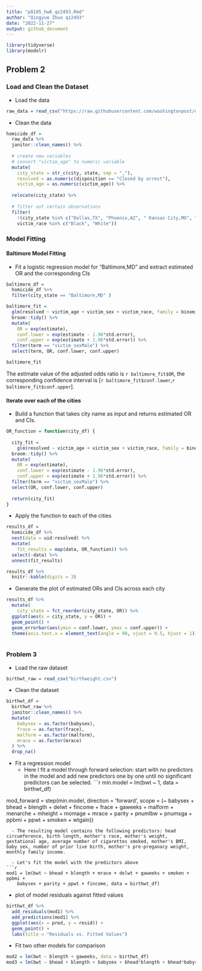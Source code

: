 ```yaml
---
title: "p8105_hw6_qz2493.Rmd"
author: "Qingyue Zhuo qz2493"
date: "2022-11-27"
output: github_document
---
```


```r
library(tidyverse)
library(modelr)
```

## Problem 2

### Load and Clean the Dataset

* Load the data
```r
raw_data = read_csv("https://raw.githubusercontent.com/washingtonpost/data-homicides/master/homicide-data.csv")
```

* Clean the data
```r
homicide_df =
  raw_data %>%
  janitor::clean_names() %>%
  
  # create new variables
  # convert "victim_age" to numeric variable
  mutate(
    city_state = str_c(city, state, sep = ","),
    resolved = as.numeric(disposition == "Closed by arrest"),
    victim_age = as.numeric(victim_age)) %>%
  
  relocate(city_state) %>%
  
  # filter out certain observations
  filter(
    !(city_state %in% c("Dallas,TX", "Phoenix,AZ", " Kansas City,MO", "Tulsa,AL")) &
    victim_race %in% c("Black", "White"))
```

### Model Fitting

#### Baltimore Model Fitting

* Fit a logistic regression model for "Baltimore,MD" and extract estimated OR and the corresponding CIs
```r
baltimore_df =
  homicide_df %>%
  filter(city_state == "Baltimore,MD" )

baltimore_fit = 
  glm(resolved ~ victim_age + victim_sex + victim_race, family = binomial, data = baltimore_df) %>%
  broom::tidy() %>% 
  mutate(
    OR = exp(estimate),
    conf.lower = exp(estimate - 1.96*std.error),
    conf.upper = exp(estimate + 1.96*std.error)) %>%
  filter(term == "victim_sexMale") %>%
  select(term, OR, conf.lower, conf.upper)

baltimore_fit
```
The estimate value of the adjusted odds ratio is `r baltimore_fit$OR`, the corresponding confidence interval is [`r baltimore_fit$conf.lower`,`r baltimore_fit$conf.upper`].

#### Iterate over each of the cities

* Build a function that takes city name as input and returns estimated OR and CIs.
```r
OR_function = function(city_df) {
  
  city_fit = 
    glm(resolved ~ victim_age + victim_sex + victim_race, family = binomial, data = city_df) %>%
  broom::tidy() %>% 
  mutate(
    OR = exp(estimate),
    conf.lower = exp(estimate - 1.96*std.error),
    conf.upper = exp(estimate + 1.96*std.error)) %>%
  filter(term == "victim_sexMale") %>%
  select(OR, conf.lower, conf.upper)
  
  return(city_fit)
}
```

* Apply the function to each of the cities
```r
results_df = 
  homicide_df %>%
  nest(data = uid:resolved) %>%
  mutate(
    fit_results = map(data, OR_function)) %>%
  select(-data) %>%
  unnest(fit_results)

results_df %>%
  knitr::kable(digits = 3)
```

* Generate the plot of estimated ORs and CIs across each city
```r
results_df %>%
  mutate(
    city_state = fct_reorder(city_state, OR)) %>%
  ggplot(aes(x = city_state, y = OR)) +
  geom_point() +
  geom_errorbar(aes(ymin = conf.lower, ymax = conf.upper)) +
  theme(axis.text.x = element_text(angle = 90, vjust = 0.5, hjust = 1))
  
```

### Problem 3
* Load the raw dataset
```r
birthwt_raw = read_csv("birthweight.csv")
```

* Clean the dataset
```r
birthwt_df =
  birthwt_raw %>%
  janitor::clean_names() %>%
  mutate(
    babysex = as.factor(babysex),
    frace = as.factor(frace),
    malform = as.factor(malform),
    mrace = as.factor(mrace)
  ) %>%
  drop_na()
```

* Fit a regression model
  - Here I fit a model through forward selection: start with no predictors in the model and add new predictors one by one until no significant predictors can be selected. 
```r
min.model = lm(bwt ~ 1, data = birthwt_df)

mod_forward = step(min.model, direction = 'forward', scope = (~ babysex + bhead + blength + delwt + fincome + frace + gaweeks + malform + menarche + mheight + momage + mrace + parity + pnumlbw + pnumsga + ppbmi + ppwt + smoken + wtgain))
```
  - The resulting model contains the following predictors: head circumference, birth length, mother's race, mother's weight, gestational age, average number of cigarettes smoked, mother's BMI, baby sex, number of prior live birth, mother's pre-preganacy weight, monthly family income.
  
  - Let's fit the model with the predictors above 
```r
mod1 = lm(bwt ~ bhead + blength + mrace + delwt + gaweeks + smoken + ppbmi + 
    babysex + parity + ppwt + fincome, data = birthwt_df)
```

  - plot of model residuals against fitted values
```r
birthwt_df %>%
  add_residuals(mod1) %>%
  add_predictions(mod1) %>%
  ggplot(aes(x = pred, y = resid)) + 
  geom_point() +
  labs(title = "Residuals vs. Fitted Values")
```

* Fit two other models for comparison
```r
mod2 = lm(bwt ~ blength + gaweeks, data = birthwt_df)
mod3 = lm(bwt ~ bhead + blength + babysex + bhead*blength + bhead*babysex + blength*babysex + bhead*blength*babysex, data = birthwt_df)
```

